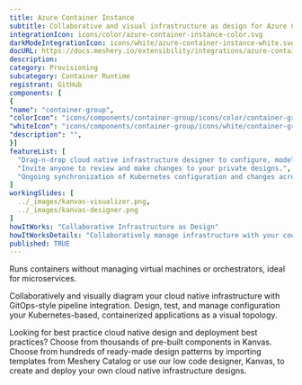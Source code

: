 ```yaml
---
title: Azure Container Instance
subtitle: Collaborative and visual infrastructure as design for Azure Container Instance
integrationIcon: icons/color/azure-container-instance-color.svg
darkModeIntegrationIcon: icons/white/azure-container-instance-white.svg
docURL: https://docs.meshery.io/extensibility/integrations/azure-container-instance
description: 
category: Provisioning
subcategory: Container Runtime
registrant: GitHub
components: [
{
"name": "container-group",
"colorIcon": "icons/components/container-group/icons/color/container-group-color.svg",
"whiteIcon": "icons/components/container-group/icons/white/container-group-white.svg",
"description": "",
}]
featureList: [
  "Drag-n-drop cloud native infrastructure designer to configure, model, and deploy your workloads.",
  "Invite anyone to review and make changes to your private designs.",
  "Ongoing synchronization of Kubernetes configuration and changes across any number of clusters."
]
workingSlides: [
  ../_images/kanvas-visualizer.png,
  ../_images/kanvas-designer.png
]
howItWorks: "Collaborative Infrastructure as Design"
howItWorksDetails: "Collaboratively manage infrastructure with your coworkers synchronously sharing the same designs."
published: TRUE
---
```

<p>
Runs containers without managing virtual machines or orchestrators, ideal for microservices.
</p>
<p>
    Collaboratively and visually diagram your cloud native infrastructure with GitOps-style pipeline integration. Design, test, and manage configuration your Kubernetes-based, containerized applications as a visual topology.
</p>
<p>
    Looking for best practice cloud native design and deployment best practices? Choose from thousands of pre-built components in Kanvas. Choose from hundreds of ready-made design patterns by importing templates from Meshery Catalog or use our low code designer, Kanvas, to create and deploy your own cloud native infrastructure designs.
</p>

